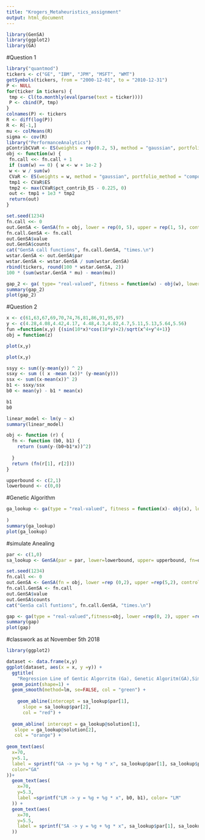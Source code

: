 ```yaml
---
title: "Krogers_Metaheuristics_assignment"
output: html_document
---
```

```r
library(GenSA)
library(ggplot2)
library(GA)
```

#Question 1

```r
library("quantmod")
tickers <- c("GE", "IBM", "JPM", "MSFT", "WMT")
getSymbols(tickers, from = "2000-12-01", to = "2010-12-31")
P <- NULL
for(ticker in tickers) {
 tmp <- Cl(to.monthly(eval(parse(text = ticker))))
 P <- cbind(P, tmp)
}
colnames(P) <- tickers
R <- diff(log(P))
R <- R[-1,]
mu <- colMeans(R)
sigma <- cov(R)
library("PerformanceAnalytics")
pContribCVaR <- ES(weights = rep(0.2, 5), method = "gaussian", portfolio_method = "component", mu = mu, sigma = sigma)$pct_contrib_ES
obj <- function(w) {
 fn.call <<- fn.call + 1
 if (sum(w) == 0) { w <- w + 1e-2 }
 w <- w / sum(w)
 CVaR <- ES(weights = w, method = "gaussian", portfolio_method = "component", mu = mu, sigma = sigma)
 tmp1 <- CVaR$ES
 tmp2 <- max(CVaR$pct_contrib_ES - 0.225, 0)
 out <- tmp1 + 1e3 * tmp2
 return(out)
}
```

```r
set.seed(1234)
fn.call <<- 0
out.GenSA <- GenSA(fn = obj, lower = rep(0, 5), upper = rep(1, 5), control = list(smooth = FALSE, max.call = 3000))
fn.call.GenSA <- fn.call
out.GenSA$value
out.GenSA$counts
cat("GenSA call functions", fn.call.GenSA, "times.\n")
wstar.GenSA <- out.GenSA$par
wstar.GenSA <- wstar.GenSA / sum(wstar.GenSA)
rbind(tickers, round(100 * wstar.GenSA, 2))
100 * (sum(wstar.GenSA * mu) - mean(mu))
```


```r
gap_2 <- ga( type= "real-valued", fitness = function(w) - obj(w), lower = rep(0,5), upper = rep(1, 5), popSize = 50)
summary(gap_2)
plot(gap_2)
```


#Question 2
```r
x <- c(61,63,67,69,70,74,76,81,86,91,95,97)
y <- c(4.28,4.08,4.42,4.17, 4.48,4.3,4.82,4.7,5.11,5.13,5.64,5.56)
fun =function(x,y) {(sin(10*x)*cos(10*y)+2)/sqrt(x^4+y^4+1)}
obj = function(z)

plot(x,y)
```

```r
plot(x,y)
```


```r
ssyy <- sum((y-mean(y)) ^ 2)
ssxy <- sum (( x -mean (x))* (y-mean(y)))
ssx <- sum((x-mean(x))^ 2)
b1 <- ssxy/ssx
b0 <- mean(y) - b1 * mean(x)

b1 
b0
```

```r
linear_model <- lm(y ~ x)
summary(linear_model)
```

```r
obj <- function (r) {
  fn <- function (b0, b1) {
    return (sum(y-(b0+b1*x))^2)
    
  }
  return (fn(r[1], r[2]))
}

upperbound <- c(2,1)
lowerbound <- c(0,0)

```

#Genetic Algorithm
```r
ga_lookup <- ga(type = "real-valued", fitness = function(x)- obj(x), lower = lowerbound, upper=upperbound, popSize = 50
              
)
summary(ga_lookup)
plot(ga_lookup)
```

#simulate Anealing
```r
par <- c(1,0)
sa_lookup <- GenSA(par = par, lower=lowerbound, upper= upperbound, fn=obj)
```



```r
set.seed(1234)
fn.call <<- 0
out.GenSA <- GenSA(fn = obj, lower =rep (0,2), upper =rep(5,2), control = list (smooth = F, max.call=3000))
fn.call.GenSA <- fn.call
out.GenSA$value
out.GenSA$counts
cat("GenSa call funtions", fn.call.GenSA, "times.\n")
```

```r
gap <- ga(type = "real-valued",fitness=obj, lower =rep(0, 2), upper =rep(5, 2), popSize =50, maxiter =150)
summary(gap)
plot(gap)
```




#classwork as at November 5th 2018

```r
library(ggplot2)

dataset <- data.frame(x,y)
ggplot(dataset, aes(x = x, y =y)) + 
  ggtitle( 
    "Regression Line of Gentic Algorritm (Ga), Genetic Algoritm(GA),Simulated Anealing", subtitle = "A comparison between GA, SA and LM") +
  geom_point(shape=1) +
  geom_smooth(method=lm, se=FALSE, col = "green") +
  
    geom_abline(intercept = sa_lookup$par[1],
      slope = sa_lookup$par[2],
      col = "red") +
  
  geom_abline( intercept = ga_lookup@solution[1],
   slope = ga_lookup@solution[2],
   col = "orange") +
 
geom_text(aes(
  x=70,
  y=5.1,
  label = sprintf("GA -> y= %g + %g * x", sa_lookup$par[1], sa_lookup$par[2]),
  color="GA"
))+
  geom_text(aes(
    x=70,
    y=5.3,
    label =sprintf("LM -> y = %g + %g * x", b0, b1), color= "LM"
  )) +
  geom_text(aes(
    x=70,
    y=5.5,
    label = sprintf("SA -> y = %g + %g * x", sa_lookup$par[1], sa_lookup$par[2]), color ="SA"
  ))

```


